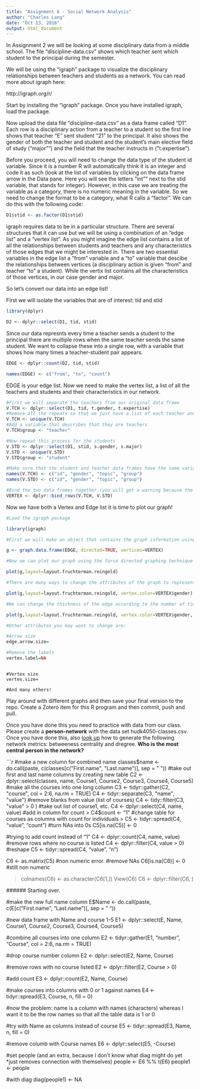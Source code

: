 ```yaml
---
title: "Assignment 6 - Social Network Analysis"
author: "Charles Lang"
date: "Oct 13, 2016"
output: html_document
---
```


In Assignment 2 we will be looking at some disciplinary data from a middle school. The file "discipline-data.csv" shows which teacher sent which student to the principal during the semester.

We will be using the "igraph" package to visualize the disciplinary relationships between teachers and students as a network. You can read more about igraph here:

http://igraph.org/r/

Start by installing the "igraph" package. Once you have installed igraph, load the package.

Now upload the data file "discipline-data.csv" as a data frame called "D1". Each row is a disciplinary action from a teacher to a student so the first line shows that teacher "E" sent student "21" to the principal. It also shows the gender of both the teacher and student and the student's main elective field of study ("major"") and the field that the teacher instructs in ("t.expertise").

Before you proceed, you will need to change the data type of the student id variable. Since it is a number R will automatically think it is an integer and code it as such (look at the list of variables by clicking on the data frame arrow in the Data pane. Here you will see the letters "int"" next to the stid variable, that stands for integer). However, in this case we are treating the variable as a category, there is no numeric meaning in the variable. So we need to change the format to be a category, what R calls a "factor". We can do this with the following code:

```r
D1$stid <- as.factor(D1$stid)
```

igraph requires data to be in a particular structure. There are several structures that it can use but we will be using a combination of an "edge list" and a "vertex list". As you might imagine the edge list contains a list of all the relationships between students and teachers and any characteristics of those edges that we might be interested in. There are two essential variables in the edge list a "from" variable and a "to" variable that descibe the relationships between vertices (a disciplinary action is given "from" and teacher "to" a student). While the vertix list contains all the characteristics of those vertices, in our case gender and major.

So let's convert our data into an edge list!

First we will isolate the variables that are of interest: tid and stid

```r
library(dplyr)

D2 <- dplyr::select(D1, tid, stid)
```

Since our data represnts every time a teacher sends a student to the principal there are multiple rows when the same teacher sends the same student. We want to collapse these into a single row, with a variable that shows how many times a teacher-student pair appears.

```r

EDGE <- dplyr::count(D2, tid, stid)

names(EDGE) <- c("from", "to", "count")

```

EDGE is your edge list. Now we need to make the vertex list, a list of all the teachers and students and their characteristics in our network.

```r

#First we will separate the teachers from our original data frame
V.TCH <- dplyr::select(D1, tid, t.gender, t.expertise)
#Remove all the repeats so that we just have a list of each teacher and their characteristics
V.TCH <- unique(V.TCH)
#Add a variable that describes that they are teachers
V.TCH$group <- "teacher"

#Now repeat this process for the students
V.STD <- dplyr::select(D1, stid, s.gender, s.major)
V.STD <- unique(V.STD)
V.STD$group <- "student"

#Make sure that the student and teacher data frames have the same variables names
names(V.TCH) <- c("id", "gender", "topic", "group")
names(V.STD) <- c("id", "gender", "topic", "group")

#Bind the two data frames together (you will get a warning because the teacher data frame has 5 types of id (A,B,C,D,E) and the student has 25 (1-30), this isn't a problem)
VERTEX <- dplyr::bind_rows(V.TCH, V.STD)

```

Now we have both a Vertex and Edge list it is time to plot our graph!

```r
#Load the igraph package

library(igraph)

#First we will make an object that contains the graph information using our two dataframes EDGE and VERTEX. Notice that we have made "directed = TRUE" - our graph is directed since discipline is being given from a teacher to a student.

g <- graph.data.frame(EDGE, directed=TRUE, vertices=VERTEX)

#Now we can plot our graph using the force directed graphing technique - our old friend Fruchertman-Reingold!

plot(g,layout=layout.fruchterman.reingold)

#There are many ways to change the attributes of the graph to represent different characteristics of the newtork. For example, we can color the nodes according to gender.

plot(g,layout=layout.fruchterman.reingold, vertex.color=VERTEX$gender)

#We can change the thickness of the edge according to the number of times a particular teacher has sent a particular student to the principal.

plot(g,layout=layout.fruchterman.reingold, vertex.color=VERTEX$gender, edge.width=EDGE$count)

#Other attributes you may want to change are:

#Arrow size
edge.arrow.size=

#Remove the labels
vertex.label=NA
```

```

#Vertex size
vertex.size=
  
#And many others!
```

Play around with different graphs and then save your final version to the repo. Create a Zotero item for this R program and then commit, push and pull.

Once you have done this you need to practice with data from our class. Please create a **person-network** with the data set hudk4050-classes.csv. Once you have done this, also [look up](http://igraph.org/r/) how to generate the following network metrics: betweeness centrality and dregree. **Who is the most central person in the network?**

```r
#make a new column for combined name
classes$name <- do.call(paste, c(classes[c("First.name", "Last.name")], sep = " ")) 
#take out first and last name columns by creating new table
 C2 <- dplyr::select(classes, name, Course1, Course2, Course3, Course4, Course5)
 #make all the courses into one long column
 C3 <- tidyr::gather(C2, "course", col = 2:6, na.rm = TRUE)
C4 <- tidyr::separate(C3, "name", "value") 
#remove blanks from value (list of courses)
C4 <- tidy::filter(C3, "value" > 0 )
#take out list of course1, etc.
 C4 <- dplyr::select(C4, name, value)
#add in column for count 
> C4$count <- "1"
 #change table for courses as columns with count for individuals
> C5 <- tidyr::spread(C4, "value", "count")
 #turn NAs into 0s
  C5[is.na(C5)] <- 0
  
  
  #trying to add count instead of "1"
  C4 <- dplyr::count(C4, name, value)
  #remove rows where no course is listed
  C4 <- dplyr::filter(C4, value > 0)
  #reshape
  C5 <- tidyr::spread(C4, "value", "n")
  
  C6 <- as.matrix(C5)
  #non numeric error. 
  #remove NAs
  C6[is.na(C6)] <- 0
  #still non numeric

  
  
  > colnames(C6) <- as.character(C6[1,])
> View(C6)
> C6 <- dplyr::filter(C6, )
  
  
  
  
  ###### Starting over. 
  
  #make the new full name column
  E$Name <- do.call(paste, c(E[c("First.name", "Last.name")], sep = " "))
  
  #new data frame with Name and course 1-5
  E1 <- dplyr::select(E, Name, Course1, Course2, Course3, Course4, Course5)
  
  #combine all courses into one column
  E2 <- tidyr::gather(E1, "number", "Course", col = 2:6, na.rm = TRUE)
  
  #drop course number column
  E2 <- dplyr::select(E2, Name, Course)
  
  #remove rows with no course listed
  E2 <- dplyr::filter(E2, Course > 0)
  
  #add count 
  E3 <- dplyr::count(E2, Name, Course)
  
  #make courses into columns with 0 or 1 against names
  E4 <- tidyr::spread(E3, Course, n, fill = 0)
  
  #now the problem: name is a column with names (characters) whereas I want it to be the row names so that all the table data is 1 or 0
  
  #try with Name as columns instead of course
  E5 <- tidyr::spread(E3, Name, n, fill = 0)
  
  #remove columb with Course names
  E6 <- dplyr::select(E5, -Course)
  
  #set people (and an extra, because I don't know what diag might do yet *just removes connection with themselves)
  people <- E6 %% t(E6)
  people1 <- people
  
  #with diag
  diag(people1) <- NA
  
  
  